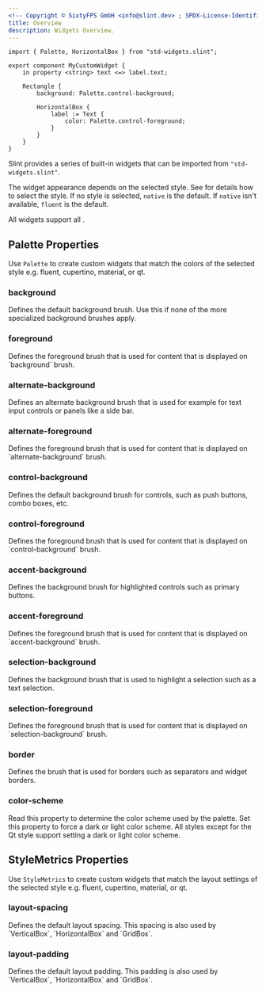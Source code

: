 ```yaml
---
<!-- Copyright © SixtyFPS GmbH <info@slint.dev> ; SPDX-License-Identifier: MIT -->
title: Overview
description: Widgets Overview.
---
```



```slint playground
import { Palette, HorizontalBox } from "std-widgets.slint";

export component MyCustomWidget {
    in property <string> text <=> label.text;

    Rectangle {
        background: Palette.control-background;

        HorizontalBox {
            label := Text {
                color: Palette.control-foreground;
            }
        }
    }
}
```


Slint provides a series of built-in widgets that can be imported from `"std-widgets.slint"`.

The widget appearance depends on the selected style.
See <Link type="StyleWidgets" label="Selecting a Widget Style"/> for details how to select the style. If no style is selected, `native` is the default. If `native` isn't available, `fluent` is the default.


All widgets support all <Link type="CommonProperties" label="properties common to builtin elements"/>.

## Palette Properties

Use `Palette` to create custom widgets that match the colors of
the selected style e.g. fluent, cupertino, material, or qt.

### background
<SlintProperty propName="background" typeName="brush" propertyVisibility="out">
Defines the default background brush. Use this if none of the more specialized background brushes apply.
</SlintProperty>

### foreground
<SlintProperty propName="foreground" typeName="brush" propertyVisibility="out">
Defines the foreground brush that is used for content that is displayed on `background` brush.
</SlintProperty>

### alternate-background
<SlintProperty propName="alternate-background" typeName="brush" propertyVisibility="out">
Defines an alternate background brush that is used for example for text input controls or panels like a side bar.
</SlintProperty>

### alternate-foreground
<SlintProperty propName="alternate-foreground" typeName="brush" propertyVisibility="out">
Defines the foreground brush that is used for content that is displayed on `alternate-background` brush.
</SlintProperty>

### control-background
<SlintProperty propName="control-background" typeName="brush" propertyVisibility="out">
Defines the default background brush for controls, such as push buttons, combo boxes, etc.
</SlintProperty>

### control-foreground
<SlintProperty propName="control-foreground" typeName="brush" propertyVisibility="out">
Defines the foreground brush that is used for content that is displayed on `control-background` brush.
</SlintProperty>

### accent-background
<SlintProperty propName="accent-background" typeName="brush" propertyVisibility="out">
Defines the background brush for highlighted controls such as primary buttons.
</SlintProperty>

### accent-foreground
<SlintProperty propName="accent-foreground" typeName="brush" propertyVisibility="out">
Defines the foreground brush that is used for content that is displayed on `accent-background` brush.
</SlintProperty>

### selection-background
<SlintProperty propName="selection-background" typeName="brush" propertyVisibility="out">
Defines the background brush that is used to highlight a selection such as a text selection.
</SlintProperty>

### selection-foreground
<SlintProperty propName="selection-foreground" typeName="brush" propertyVisibility="out">
Defines the foreground brush that is used for content that is displayed on `selection-background` brush.
</SlintProperty>

### border
<SlintProperty propName="border" typeName="brush" propertyVisibility="out">
Defines the brush that is used for borders such as separators and widget borders.
</SlintProperty>

### color-scheme
<SlintProperty propName="color-scheme" typeName="enum" enumName="ColorScheme" propertyVisibility="in-out">
Read this property to determine the color scheme used by the palette.
Set this property to force a dark or light color scheme. All styles
except for the Qt style support setting a dark or light color scheme.
</SlintProperty>


## StyleMetrics Properties

Use `StyleMetrics` to create custom widgets that match the layout settings of
the selected style e.g. fluent, cupertino, material, or qt.

### layout-spacing
<SlintProperty propName="layout-spacing" typeName="length" propertyVisibility="out">
Defines the default layout spacing. This spacing is also used by `VerticalBox`, `HorizontalBox` and `GridBox`.
</SlintProperty>

### layout-padding
<SlintProperty propName="layout-padding" typeName="length" propertyVisibility="out">
Defines the default layout padding. This padding is also used by `VerticalBox`, `HorizontalBox` and `GridBox`.
</SlintProperty>
